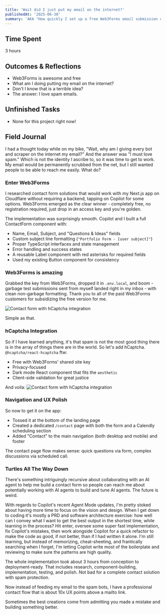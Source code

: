 ```yaml
---
title: 'Wait did I just put my email on the internet?'
publishedAt: '2025-06-30'
summary: 'AKA "How quickly I set up a free Web3Forms email submission on my portfolio"'
---
```


## Time Spent

3 hours

## Outcomes & Reflections

- Web3Forms is awesome and free
- What am I doing putting my email on the internet?
- Don't I know that is a terrible idea?
- The answer: I love spam emails.

## Unfinished Tasks

- None for this project right now!

## Field Journal

I had a thought today while on my bike, "Wait, why am I giving every bot and scraper on the internet my email?" And the answer was "I must love spam." Which is not the identity I ascribe to, so it was time to get to work. My email would be permanently scrubbed from the net, but I still wanted people to be able to reach me easily. What do?

### Enter Web3Forms

I researched contact form solutions that would work with my Next.js app on Cloudflare without requiring a backend, tapping on Copilot for some options. Web3Forms emerged as the clear winner - completely free, no registration required, just drop in an access key and you're golden.

The implementation was surprisingly smooth. Copilot and I built a full ContactForm component with:
- Name, Email, Subject, and "Questions & Ideas" fields
- Custom subject line formatting (`"Portfolio Form - [user subject]"`)
- Proper TypeScript interfaces and state management
- Error handling and success states
- A reusable Label component with red asterisks for required fields
- Used my existing Button component for consistency

### Web3Forms is amazing
Grabbed the key from Web3Forms, dropped it in `.env.local`, and boom - garbage test submissions sent from myself landed right in my inbox - with clean non-garbage formatting. Thank you to all of the paid Web3Forms customers for subsidizing the free version for me.

![Contact form with hCaptcha integration](/images/blogs/form-submit-code.png)

Simple as that.

### hCaptcha Integration

So if I have learned anything, it's that spam is not the most good thing there is in the array of things there are in the world. So let's add hCaptcha. `@hcaptcha/react-hcaptcha` ftw:
- Free with Web3Forms' shared site key
- Privacy-focused
- Dark mode React component that fits the `aesthetic`
- Client-side validation for great justice

And voila:
![Contact form with hCaptcha integration](/images/blogs/submit-form.png)

### Navigation and UX Polish

So now to get it on the app:
- Tossed it at the bottom of the landing page
- Created a dedicated `/contact` page with both the form and a Calendly scheduling section
- Added "Contact" to the main navigation (both desktop and mobile) and footer

The contact page flow makes sense: quick questions via form, complex discussions via scheduled call.

### Turtles All The Way Down

There's something intriguingly recursive about collaborating with an AI agent to help me build a contact form so people can reach me about potentially working with AI agents to build and tune AI agents. The future is weird. 

With regards to Copilot's recent Agent Mode updates, I'm pretty stoked about having more time to focus on the vision and design. When I get down to coding it's mostly a PRD and software architecture exercise: how well can I convey what I want to get the best output in the shortest time, while learning in the process? Hit enter, oversee some super fast implementation, fix Copilot's mistakes, then work alongside Copilot for a quick refactor to make the code as good, if not better, than if I had written it alone. I'm still learning, but instead of memorizing, cheat-sheeting, and frantically searching when I forget, I'm letting Copliot write most of the boilerplate and reviewing to make sure the patterns are high quality.

The whole implementation took about 3 hours from conception to deployment-ready. That includes research, component-building, implementation, testing, and polish. Not bad for a complete contact solution with spam protection.

Now instead of feeding my email to the spam bots, I have a professional contact flow that is about 10x UX points above a mailto link.

Sometimes the best creations come from admitting you made a mistake and building something better.

